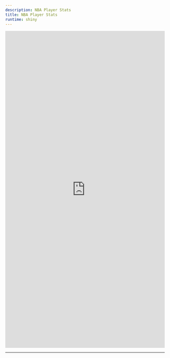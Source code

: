 ```yaml
---
description: NBA Player Stats
title: NBA Player Stats
runtime: shiny
---
```


<script type="text/javascript" src="https://cdnjs.cloudflare.com/ajax/libs/iframe-resizer/3.5.16/iframeResizer.min.js"></script>
<style>
  iframe {
    min-width: 100%;
  }
</style>

<iframe src="https://dfsaustralia-apps.com/shiny/nba/player-stats/" width="100%" height = "1000" scrolling="yes" frameborder="no"></iframe>

<script>
  iFrameResize({
    heightCalculationMethod: 'taggedElement'
  });
</script>
---

